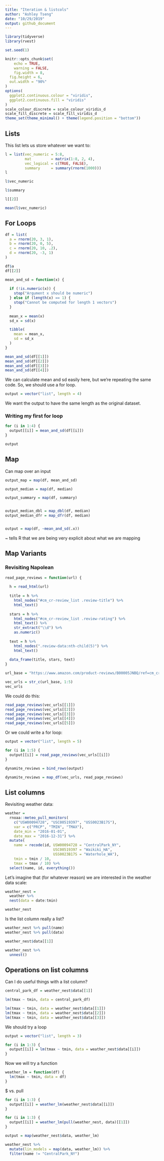 ```yaml
---
title: "Iteration & listcols"
author: "Ashley Tseng"
date: "10/29/2019"
output: github_document
---
```


```r
library(tidyverse)
library(rvest)

set.seed(1)

knitr::opts_chunk$set(
	echo = TRUE,
	warning = FALSE,
	fig.width = 8, 
  fig.height = 6,
  out.width = "90%"
)
options(
  ggplot2.continuous.colour = "viridis",
  ggplot2.continuous.fill = "viridis"
)
scale_colour_discrete = scale_colour_viridis_d
scale_fill_discrete = scale_fill_viridis_d
theme_set(theme_minimal() + theme(legend.position = "bottom"))
```



## Lists

This list lets us store whatever we want to:
```r
l = list(vec_numeric = 5:8,
         mat         = matrix(1:8, 2, 4),
         vec_logical = c(TRUE, FALSE),
         summary     = summary(rnorm(1000)))
l
```

```r
l$vec_numeric

l$summary

l[[2]]

mean(l$vec_numeric)
```



## For Loops
```r
df = list(
  a = rnorm(20, 3, 1),
  b = rnorm(20, 0, 5),
  c = rnorm(20, 10, .2),
  d = rnorm(20, -3, 1)
)

df$a
df[[2]]
```

```r
mean_and_sd = function(x) {
  
  if (!is.numeric(x)) {
    stop("Argument x should be numeric")
  } else if (length(x) == 1) {
    stop("Cannot be computed for length 1 vectors")
  }
  
  mean_x = mean(x)
  sd_x = sd(x)

  tibble(
    mean = mean_x, 
    sd = sd_x
  )
}
```


```r
mean_and_sd(df[[1]])
mean_and_sd(df[[2]])
mean_and_sd(df[[3]])
mean_and_sd(df[[4]])
```
We can calculate mean and sd easily here, but we're repeating the same code. So, we should use a for loop.


```r
output = vector("list", length = 4)
```
We want the output to have the same length as the original dataset.

### Writing my first for loop
```r
for (i in 1:4) {
  output[[i]] = mean_and_sd(df[[i]])
}

output
```



## Map
Can map over an input
```r
output_map = map(df, mean_and_sd)

output_median = map(df, median)

output_summary = map(df, summary)


output_median_dbl = map_dbl(df, median)
output_median_dfr = map_dfr(df, median)


output = map(df, ~mean_and_sd(.x))
```
~ tells R that we are being very explicit about what we are mapping



## Map Variants
### Revisiting Napolean
```r
read_page_reviews = function(url) {
  
  h = read_html(url)
  
  title = h %>%
    html_nodes("#cm_cr-review_list .review-title") %>%
    html_text()
  
  stars = h %>%
    html_nodes("#cm_cr-review_list .review-rating") %>%
    html_text() %>%
    str_extract("\\d") %>%
    as.numeric()
  
  text = h %>%
    html_nodes(".review-data:nth-child(5)") %>%
    html_text()
  
  data_frame(title, stars, text)
}
```

```r
url_base = "https://www.amazon.com/product-reviews/B00005JNBQ/ref=cm_cr_arp_d_viewopt_rvwer?ie=UTF8&reviewerType=avp_only_reviews&sortBy=recent&pageNumber="

vec_urls = str_c(url_base, 1:5)
vec_urls
```


We could do this:
```r
read_page_reviews(vec_urls[[1]])
read_page_reviews(vec_urls[[2]])
read_page_reviews(vec_urls[[3]])
read_page_reviews(vec_urls[[4]])
read_page_reviews(vec_urls[[5]])
```


Or we could write a for loop:
```r
output = vector("list", length = 5)

for (i in 1:5) {
  output[[i]] = read_page_reviews(vec_urls[[i]])
}

dynamite_reviews = bind_rows(output)

dynamite_reviews = map_df(vec_urls, read_page_reviews)
```



## List columns


Revisiting weather data:
```r
weather = 
  rnoaa::meteo_pull_monitors(
    c("USW00094728", "USC00519397", "USS0023B17S"),
    var = c("PRCP", "TMIN", "TMAX"), 
    date_min = "2016-01-01",
    date_max = "2016-12-31") %>%
  mutate(
    name = recode(id, USW00094728 = "CentralPark_NY", 
                      USC00519397 = "Waikiki_HA",
                      USS0023B17S = "Waterhole_WA"),
    tmin = tmin / 10,
    tmax = tmax / 10) %>%
  select(name, id, everything())
```


Let's imagine that (for whatever reason) we are interested in the weather data scale:
```r
weather_nest = 
  weather %>% 
  nest(data = date:tmin)

weather_nest
```


Is the list column really a list?
```r
weather_nest %>% pull(name)
weather_nest %>% pull(data)

weather_nest$data[[1]]

weather_nest %>% 
  unnest()
```



## Operations on list columns

Can I do useful things with a list column?
```r
central_park_df = weather_nest$data[[1]]

lm(tmax ~ tmin, data = central_park_df)

lm(tmax ~ tmin, data = weather_nest$data[[1]])
lm(tmax ~ tmin, data = weather_nest$data[[2]])
lm(tmax ~ tmin, data = weather_nest$data[[3]])
```


We should try a loop
```r
output = vector("list", length = 3)

for (i in 1:3) {
  output[[i]] = lm(tmax ~ tmin, data = weather_nest$data[[i]])
}
```


Now we will try a function
```r
weather_lm = function(df) {
  lm(tmax ~ tmin, data = df)
}
```

$ vs. pull 
```r
for (i in 1:3) {
  output[[i]] = weather_lm(weather_nest$data[[i]])
}

for (i in 1:3) {
  output[[i]] = weather_lm(pull(weather_nest, data)[[1]])
}

output = map(weather_nest$data, weather_lm)
```

```r
weather_nest %>% 
  mutate(lin_models = map(data, weather_lm)) %>% 
  filter(name != "CentralPark_NY")
```

